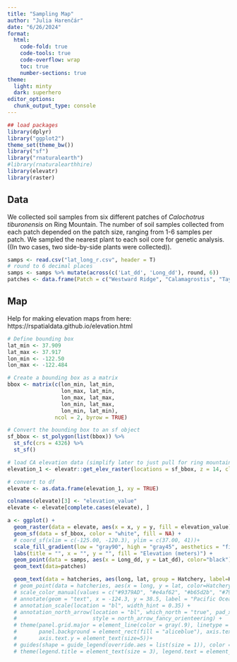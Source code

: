 ```yaml
---
title: "Sampling Map"
author: "Julia Harenčár"
date: "6/26/2024"
format: 
  html:
    code-fold: true
    code-tools: true
    code-overflow: wrap
    toc: true
    number-sections: true
theme:
  light: minty
  dark: superhero
editor_options: 
  chunk_output_type: console
---
```


```r
## load packages
library(dplyr)
library("ggplot2")
theme_set(theme_bw())
library("sf")
library("rnaturalearth")
#library(rnaturalearthhire)
library(elevatr)
library(raster)
```

## Data

We collected soil samples from six different patches of *Calochotrus tiburonensis* on Ring Mountain. The number of soil samples collected from each patch depended on the patch size, ranging from 1-6 samples per patch. We sampled the nearest plant to each soil core for genetic analysis. ((In two cases, two side-by-side plants were collected)).

```r
samps <- read.csv("lat_long_r.csv", header = T)
# round to 6 decimal places
samps <- samps %>% mutate(across(c('Lat_dd', 'Long_dd'), round, 6))
patches <- data.frame(Patch = c("Westward Ridge", "Calamagrostis", "Taylor", "Fern Gulch", "San Quentin", "Petroglyph Rock"), lat = c(37.91461, 37.91573, 37.91200, 37.91083, 37.91308, 37.91100), long = c(-122.4958, -122.4978, -122.4879, -122.4857, -122.4900, -122.4941))

```


## Map
Help for making elevation maps from here: https://rspatialdata.github.io/elevation.html
```r

# Define bounding box 
lat_min <- 37.909
lat_max <- 37.917
lon_min <- -122.50
lon_max <- -122.484

# Create a bounding box as a matrix
bbox <- matrix(c(lon_min, lat_min,
                 lon_max, lat_min,
                 lon_max, lat_max,
                 lon_min, lat_max,
                 lon_min, lat_min), 
               ncol = 2, byrow = TRUE)

# Convert the bounding box to an sf object
sf_bbox <- st_polygon(list(bbox)) %>% 
  st_sfc(crs = 4326) %>% 
  st_sf()

# load CA elevation data (simplify later to just pull for ring mountain)
elevation_1 <- elevatr::get_elev_raster(locations = sf_bbox, z = 14, clip = "locations")

# convert to df
elevate <- as.data.frame(elevation_1, xy = TRUE)

colnames(elevate)[3] <- "elevation_value"
elevate <- elevate[complete.cases(elevate), ]

a <- ggplot() +
  geom_raster(data = elevate, aes(x = x, y = y, fill = elevation_value)) +
  geom_sf(data = sf_bbox, color = "white", fill = NA) +
  # coord_sf(xlim = c(-125.00, -120.3), ylim = c(37.00, 41))+
  scale_fill_gradient(low = "gray90", high = "gray45", aesthetics = "fill") +
  labs(title = "", x = "", y = "", fill = "Elevation (meters)") +
  geom_point(data = samps, aes(x = Long_dd, y = Lat_dd), color="black") +
  geom_text(data=patches)

  geom_text(data = hatcheries, aes(long, lat, group = Hatchery, label=Hatchery), size = 4, fontface = "bold", nudge_x = c(-0.45,0.5,0.4,0.3), nudge_y = c(0, -0.1, -0.1, 0))
  # geom_point(data = hatcheries, aes(x = long, y = lat, color=Hatchery), size=3)+
  # scale_color_manual(values = c("#9379AD", "#e4af62", "#b65d2b", "#79ad9f"))+
  # annotate(geom = "text", x = -124.3, y = 38.5, label = "Pacific Ocean", fontface = "italic", color = "grey25", size = 3) +
  # annotation_scale(location = "bl", width_hint = 0.35) + 
  # annotation_north_arrow(location = "bl", which_north = "true", pad_x = unit(0.25, "in"), pad_y = unit(0.25, "in"), 
  #                        style = north_arrow_fancy_orienteering) +
  # theme(panel.grid.major = element_line(color = gray(.9), linetype = "dashed"), 
  #       panel.background = element_rect(fill = "aliceblue"), axis.text.x = element_text(angle = 45, hjust = 1, size = 5),
  #       axis.text.y = element_text(size=5))+
  # guides(shape = guide_legend(override.aes = list(size = 1)), color = guide_legend(override.aes = list(size = 1)))+
  # theme(legend.title = element_text(size = 3), legend.text = element_text(size = 3), legend.key.size = unit(0.5, 'cm'))
```


